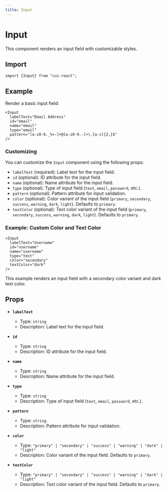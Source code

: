 ```yaml
---
title: Input
---
```



# Input

This component renders an input field with customizable styles.

## Import

```tsx
import {Input} from "cui-react";
```

## Example

Render a basic input field:

```tsx
<Input
  labelText="Email Address"
  id="email"
  name="email"
  type="email"
  pattern="[a-z0-9._%+-]+@[a-z0-9.-]+\.[a-z]{2,}$"
/>
```

### Customizing

You can customize the `Input` component using the following props:

- `labelText` (required): Label text for the input field.
- `id` (optional): ID attribute for the input field.
- `name` (optional): Name attribute for the input field.
- `type` (optional): Type of input field (`text`, `email`, `password`, etc.).
- `pattern` (optional): Pattern attribute for input validation.
- `color` (optional): Color variant of the input field (`primary`, `secondary`, `success`, `warning`, `dark`, `light`). Defaults to `primary`.
- `textColor` (optional): Text color variant of the input field (`primary`, `secondary`, `success`, `warning`, `dark`, `light`). Defaults to `primary`.

### Example: Custom Color and Text Color

```tsx
<Input
  labelText="Username"
  id="username"
  name="username"
  type="text"
  color="secondary"
  textColor="dark"
/>
```

This example renders an input field with a secondary color variant and dark text color.

## Props

- **`labelText`**
  - Type: `string`
  - Description: Label text for the input field.

- **`id`**
  - Type: `string`
  - Description: ID attribute for the input field.

- **`name`**
  - Type: `string`
  - Description: Name attribute for the input field.

- **`type`**
  - Type: `string`
  - Description: Type of input field (`text`, `email`, `password`, etc.).

- **`pattern`**
  - Type: `string`
  - Description: Pattern attribute for input validation.

- **`color`**
  - Type: `"primary" | "secondary" | "success" | "warning" | "dark" | "light"`
  - Description: Color variant of the input field. Defaults to `primary`.

- **`textColor`**
  - Type: `"primary" | "secondary" | "success" | "warning" | "dark" | "light"`
  - Description: Text color variant of the input field. Defaults to `primary`.

